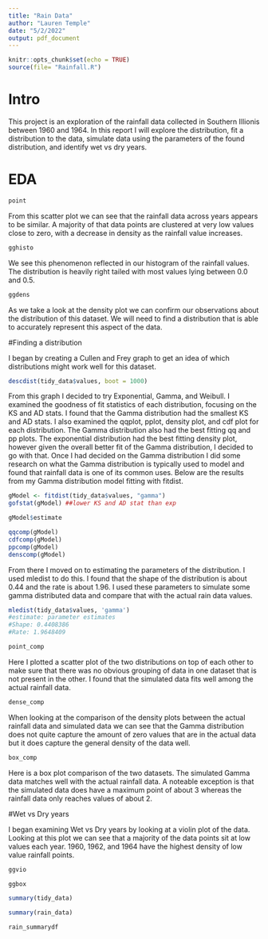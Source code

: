 ```yaml
---
title: "Rain Data"
author: "Lauren Temple"
date: "5/2/2022"
output: pdf_document
---
```


```r
knitr::opts_chunk$set(echo = TRUE)
source(file= "Rainfall.R")
```

# Intro

This project is an exploration of the rainfall data collected in Southern Illionis between 1960 and 1964. In this report I will explore the distribution, fit a distribution to the data, simulate data using the parameters of the found distribution, and identify wet vs dry years. 

# EDA

```r
point
```

From this scatter plot we can see that the rainfall data across years appears to be similar. A majority of that data points are clustered at very low values close to zero, with a decrease in density as the rainfall value increases. 

```r
gghisto
```
We see this phenomenon reflected in our histogram of the rainfall values. The distribution is heavily right tailed with most values lying between 0.0 and 0.5.

```r
ggdens
```
As we take a look at the density plot we can confirm our observations about the distribution of this dataset. We will need to find a distribution that is able to accurately represent this aspect of the data. 

#Finding a distribution

I began by creating a Cullen and Frey graph to get an idea of which distributions might work well for this dataset.

```r
descdist(tidy_data$values, boot = 1000)
```

From this graph I decided to try Exponential, Gamma, and Weibull. I examined the goodness of fit statistics of each distribution, focusing on the KS and AD stats. I found that the Gamma distribution had the smallest KS and AD stats. I also examined the qqplot, pplot, density plot, and cdf plot for each distribution. The Gamma distribution also had the best fitting qq and pp plots. The exponential distribution had the best fitting density plot, however given the overall better fit of the Gamma distribution, I decided to go with that. Once I had decided on the Gamma distribution I did some research on what the Gamma distribution is typically used to model and found that rainfall data is one of its common uses. Below are the results from my Gamma distribution model fitting with fitdist. 


```r
gModel <- fitdist(tidy_data$values, "gamma")
gofstat(gModel) ##lower KS and AD stat than exp
```

```r
gModel$estimate
```

```r
qqcomp(gModel)
cdfcomp(gModel)
ppcomp(gModel)
denscomp(gModel)
```

From there I moved on to estimating the parameters of the distribution. I used mledist to do this. I found that the shape of the distribution is about 0.44 and the rate is about 1.96. I used these parameters to simulate some gamma distributed data and compare that with the actual rain data values. 
```r
mledist(tidy_data$values, 'gamma')
#estimate: parameter estimates
#Shape: 0.4408386
#Rate: 1.9648409
```

```r
point_comp
```
Here I plotted a scatter plot of the two distributions on top of each other to make sure that there was no obvious grouping of data in one dataset that is not present in the other. I found that the simulated data fits well among the actual rainfall data. 

```r
dense_comp
```

When looking at the comparison of the density plots between the actual rainfall data and simulated data we can see that the Gamma distribution does not quite capture the amount of zero values that are in the actual data but it does capture the general density of the data well. 

```r
box_comp
```

Here is a box plot comparison of the two datasets. The simulated Gamma data matches well with the actual rainfall data. A noteable exception is that the simulated data does have a maximum point of about 3 whereas the rainfall data only reaches values of about 2. 

#Wet vs Dry years

I began examining Wet vs Dry years by looking at a violin plot of the data. Looking at this plot we can see that a majority of the data points sit at low values each year. 1960, 1962, and 1964 have the highest density of low value rainfall points. 

```r
ggvio
```

```r
ggbox
```

```r
summary(tidy_data)
```

```r
summary(rain_data)
```

```r
rain_summarydf
```

